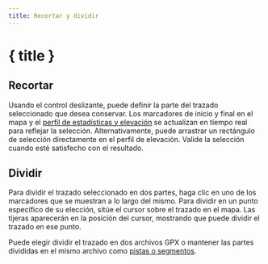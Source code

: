 ```yaml
---
title: Recortar y dividir
---
```


<script>
</script>

# <ScissorsIcon size="24" class="inline-block" style="margin-bottom: 5px" /> { title }

## Recortar

Usando el control deslizante, puede definir la parte del trazado seleccionado que desea conservar.
Los marcadores de inicio y final en el mapa y el [perfil de estadísticas y elevación](../files-and-stats) se actualizan en tiempo real para reflejar la selección.
Alternativamente, puede arrastrar un rectángulo de selección directamente en el perfil de elevación.
Valide la selección cuando esté satisfecho con el resultado.

<div class="flex flex-row justify-center">
    <Scissors class="text-foreground p-3 border rounded-md shadow-lg" />
</div>

## Dividir

Para dividir el trazado seleccionado en dos partes, haga clic en uno de los marcadores que se muestran a lo largo del mismo.
Para dividir en un punto específico de su elección, sitúe el cursor sobre el trazado en el mapa.
Las tijeras aparecerán en la posición del cursor, mostrando que puede dividir el trazado en ese punto.

Puede elegir dividir el trazado en dos archivos GPX o mantener las partes divididas en el mismo archivo como [pistas o segmentos](../gpx).

<DocsImage src="tools/split" alt="Situar el cursor sobre el trazado seleccionado lo convierte en tijeras." />
